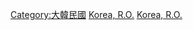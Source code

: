 {{catmore}}
{{Commonscat|History of South Korea}}

[[Category:大韓民國|Category:大韓民國]]
[[Category:朝鲜半岛历史|Korea, R.O.]]
[[Category:亞洲各國歷史|Korea, R.O.]]